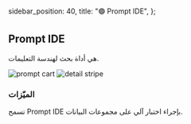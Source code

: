   sidebar_position: 40,
  title: "🟢 Prompt IDE",
};

## Prompt IDE

هي أداة بحث لهندسة التعليمات.

![prompt cart](https://learnprompting.org/assets/images/promptide-e05bd9300a2fe72c334773925d497a77.webp)
![detail stripe](https://learnprompting.org/assets/images/promptide-e05bd9300a2fe72c334773925d497a77.webp) 

### الميّزات

تسمح Prompt IDE بإجراء اختبار آلي على مجموعات البيانات.
